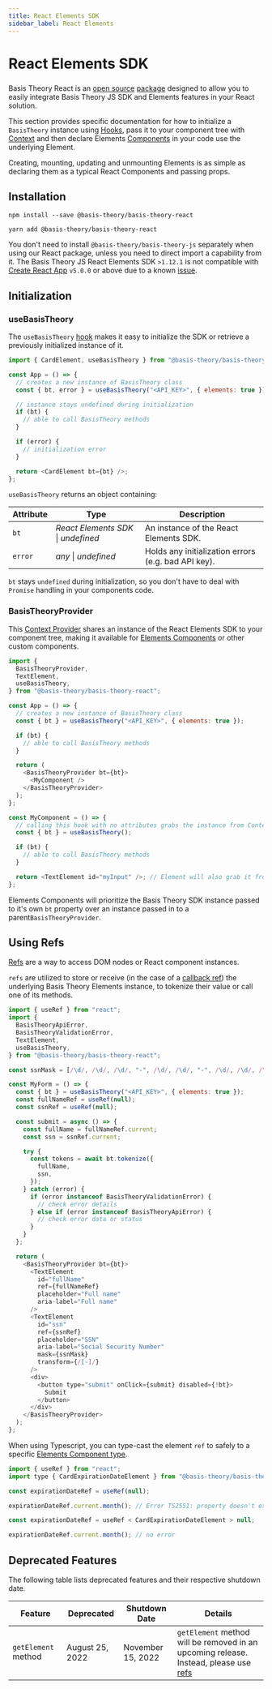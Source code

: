 ```yaml
---
title: React Elements SDK
sidebar_label: React Elements
---
```




# React Elements SDK

<GithubCard
  heading="React Elements SDK"
  icon={SDK.REACT}
  organization="basis-theory"
  repository="basis-theory-react"
/>

###

Basis Theory React is an [open source](https://github.com/Basis-Theory/basis-theory-react) [package](https://www.npmjs.com/package/@basis-theory/basis-theory-react) designed to allow you to easily integrate Basis Theory JS SDK and Elements features in your React solution.

This section provides specific documentation for how to initialize a `BasisTheory` instance using [Hooks](https://reactjs.org/docs/hooks-intro.html), pass it to your component tree with [Context](https://reactjs.org/docs/context.html) and then declare Elements [Components](https://reactjs.org/docs/components-and-props.html) in your code use the underlying Element.

Creating, mounting, updating and unmounting Elements is as simple as declaring them as a typical React Components and passing props.

## Installation

<Tabs className="bt-tabs">
  <TabItem value="npm" label="npm">

```shell showLineNumbers
npm install --save @basis-theory/basis-theory-react
```

  </TabItem>
  <TabItem value="yarn" label="yarn">

```shell showLineNumbers
yarn add @basis-theory/basis-theory-react
```

  </TabItem>
</Tabs>

<Alert>You don't need to install <code>@basis-theory/basis-theory-js</code> separately when using our React package, unless you need to direct import a capability from it.</Alert>
<Alert type={Alerts.WARNING}>The Basis Theory JS React Elements SDK `>1.12.1` is not compatible with <a href="https://create-react-app.dev/">Create React App</a> <code>v5.0.0</code> or above due to a known <a href="https://github.com/Basis-Theory/basis-theory-js/issues/365#issuecomment-1662883062">issue</a>.</Alert>

## Initialization

### useBasisTheory

The `useBasisTheory` [hook](https://reactjs.org/docs/hooks-intro.html) makes it easy to initialize the SDK or retrieve a previously initialized instance of it.

```javascript showLineNumbers
import { CardElement, useBasisTheory } from "@basis-theory/basis-theory-react";

const App = () => {
  // creates a new instance of BasisTheory class
  const { bt, error } = useBasisTheory("<API_KEY>", { elements: true });

  // instance stays undefined during initialization
  if (bt) {
    // able to call BasisTheory methods
  }

  if (error) {
    // initialization error
  }

  return <CardElement bt={bt} />;
};
```

`useBasisTheory` returns an object containing:

| Attribute | Type                                    | Description                                         |
| --------- | --------------------------------------- | --------------------------------------------------- |
| `bt`      | _React Elements SDK_ &#124; _undefined_ | An instance of the React Elements SDK.              |
| `error`   | _any_ &#124; _undefined_                | Holds any initialization errors (e.g. bad API key). |

<Alert><code>bt</code> stays <code>undefined</code> during initialization, so you don't have to deal with <code>Promise</code> handling in your components code.</Alert>

### BasisTheoryProvider

This [Context Provider](https://reactjs.org/docs/context.html) shares an instance of the React Elements SDK to your component tree, making it available for [Elements Components](/docs/sdks/web/react/components) or other custom components.

```javascript showLineNumbers
import {
  BasisTheoryProvider,
  TextElement,
  useBasisTheory,
} from "@basis-theory/basis-theory-react";

const App = () => {
  // creates a new instance of BasisTheory class
  const { bt } = useBasisTheory("<API_KEY>", { elements: true });

  if (bt) {
    // able to call BasisTheory methods
  }

  return (
    <BasisTheoryProvider bt={bt}>
      <MyComponent />
    </BasisTheoryProvider>
  );
};

const MyComponent = () => {
  // calling this hook with no attributes grabs the instance from Context
  const { bt } = useBasisTheory();

  if (bt) {
    // able to call BasisTheory methods
  }

  return <TextElement id="myInput" />; // Element will also grab it from the Context
};
```

<Alert>Elements Components will prioritize the Basis Theory SDK instance passed to it's own <code>bt</code> property over an instance passed in to a parent<code>BasisTheoryProvider</code>.</Alert>

## Using Refs

[Refs](https://react.dev/learn/referencing-values-with-refs) are a way to access DOM nodes or React component instances.

`refs` are utilized to store or receive (in the case of a [callback ref](https://react.dev/learn/referencing-values-with-refs)) the underlying Basis Theory Elements instance, to tokenize their value or call one of its methods.

```javascript showLineNumbers
import { useRef } from "react";
import {
  BasisTheoryApiError,
  BasisTheoryValidationError,
  TextElement,
  useBasisTheory,
} from "@basis-theory/basis-theory-react";

const ssnMask = [/\d/, /\d/, /\d/, "-", /\d/, /\d/, "-", /\d/, /\d/, /\d/, /\d/];

const MyForm = () => {
  const { bt } = useBasisTheory("<API_KEY>", { elements: true });
  const fullNameRef = useRef(null);
  const ssnRef = useRef(null);

  const submit = async () => {
    const fullName = fullNameRef.current;
    const ssn = ssnRef.current;

    try {
      const tokens = await bt.tokenize({
        fullName,
        ssn,
      });
    } catch (error) {
      if (error instanceof BasisTheoryValidationError) {
        // check error details
      } else if (error instanceof BasisTheoryApiError) {
        // check error data or status
      }
    }
  };

  return (
    <BasisTheoryProvider bt={bt}>
      <TextElement
        id="fullName"
        ref={fullNameRef}
        placeholder="Full name"
        aria-label="Full name"
      />
      <TextElement
        id="ssn"
        ref={ssnRef}
        placeholder="SSN"
        aria-label="Social Security Number"
        mask={ssnMask}
        transform={/[-]/}
      />
      <div>
        <button type="submit" onClick={submit} disabled={!bt}>
          Submit
        </button>
      </div>
    </BasisTheoryProvider>
  );
};
```

When using Typescript, you can type-cast the element `ref` to safely to a specific [Elements Component type](/docs/sdks/web/react/components).

```javascript showLineNumbers
import { useRef } from "react";
import type { CardExpirationDateElement } from "@basis-theory/basis-theory-react/types";

const expirationDateRef = useRef(null);

expirationDateRef.current.month(); // Error TS2551: property doesn't exist

const expirationDateRef = useRef < CardExpirationDateElement > null;

expirationDateRef.current.month(); // no error
```

## Deprecated Features

The following table lists deprecated features and their respective shutdown date.

| Feature             | Deprecated      | Shutdown Date     | Details                                                                                                                 |
| ------------------- | --------------- | ----------------- | ----------------------------------------------------------------------------------------------------------------------- |
| `getElement` method | August 25, 2022 | November 15, 2022 | `getElement` method will be removed in an upcoming release. Instead, please use [refs](/docs/sdks/web/react#using-refs) |
